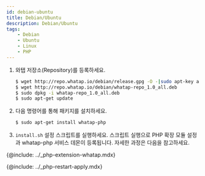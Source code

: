 ```yaml
---
id: debian-ubuntu
title: Debian/Ubuntu
description: Debian/Ubuntu
tags:
    - Debian
    - Ubuntu
    - Linux
    - PHP
---
```


1. 와탭 저장소(Repository)를 등록하세요.

    ```bash
    $ wget http://repo.whatap.io/debian/release.gpg -O -|sudo apt-key add -
    $ wget http://repo.whatap.io/debian/whatap-repo_1.0_all.deb
    $ sudo dpkg -i whatap-repo_1.0_all.deb
    $ sudo apt-get update
    ```

1. 다음 명령어를 통해 패키지를 설치하세요.

    ```bash
    $ sudo apt-get install whatap-php
    ```

1. `install.sh` 설정 스크립트를 실행하세요. 스크립트 실행으로 PHP 확장 모듈 설정과 whatap-php 서비스 데몬이 등록됩니다. 자세한 과정은 다음을 참고하세요.

{@include: ../_php-extension-whatap.mdx} 

{@include: ../_php-restart-apply.mdx} 